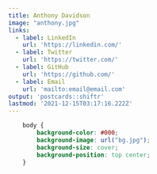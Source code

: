 ```yaml
---
title: Anthony Davidson
image: "anthony.jpg"
links:
  - label: LinkedIn
    url: 'https://linkedin.com/'
  - label: Twitter
    url: 'https://twitter.com/'
  - label: GitHub
    url: 'https://github.com/'
  - label: Email
    url: 'mailto:email@email.com'
output: 'postcards::shiftr'
lastmod: '2021-12-15T03:17:16.222Z'
---
```


```css
	body {
		background-color: #000;
		background-image: url("bg.jpg");
		background-size: cover;
		background-position: top center;
	}
```
